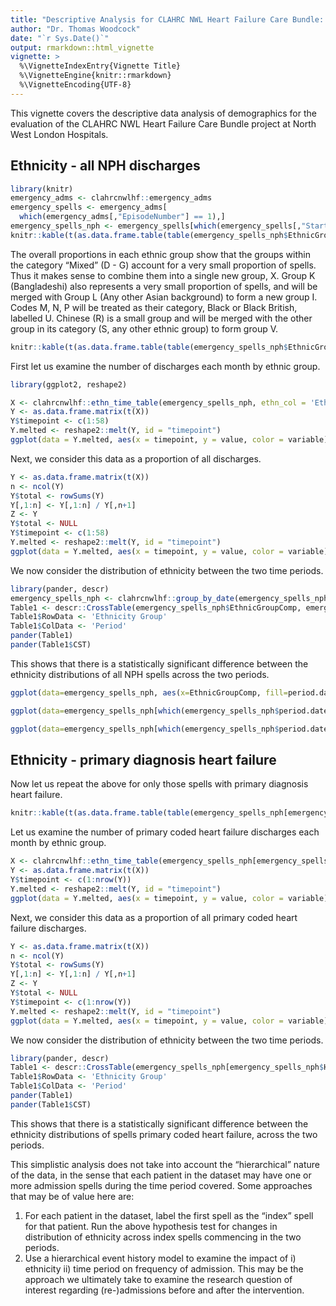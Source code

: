 ```yaml
---
title: "Descriptive Analysis for CLAHRC NWL Heart Failure Care Bundle: 2 - Demographics"
author: "Dr. Thomas Woodcock"
date: "`r Sys.Date()`"
output: rmarkdown::html_vignette
vignette: >
  %\VignetteIndexEntry{Vignette Title}
  %\VignetteEngine{knitr::rmarkdown}
  %\VignetteEncoding{UTF-8}
---
```



This vignette covers the descriptive data analysis of demographics for the
evaluation of the CLAHRC NWL Heart Failure Care Bundle project at North West London Hospitals.

## Ethnicity - all NPH discharges

```r
library(knitr)
emergency_adms <- clahrcnwlhf::emergency_adms
emergency_spells <- emergency_adms[
  which(emergency_adms[,"EpisodeNumber"] == 1),]
emergency_spells_nph <- emergency_spells[which(emergency_spells[,"StartWardSite"] == "NPH"),]
knitr::kable(t(as.data.frame.table(table(emergency_spells_nph$EthnicGroup))))
```

The overall proportions in each ethnic group show that the groups within the
category "Mixed" (D - G) account for a very small proportion of spells. Thus it
makes sense to combine them into a single new group, X. Group K (Bangladeshi)
also represents a very small proportion of spells, and will be merged with Group
L (Any other Asian background) to form a new group I. Codes M, N, P  will be
treated as their category, Black or Black British, labelled U. Chinese (R) is a
small group and will be merged with the other group in its category
(S, any other ethnic group) to form group V.


```r
knitr::kable(t(as.data.frame.table(table(emergency_spells_nph$EthnicGroupComp))))
```

First let us examine the number of discharges each month by ethnic group.

```r
library(ggplot2, reshape2)

X <- clahrcnwlhf::ethn_time_table(emergency_spells_nph, ethn_col = 'EthnicGroupComp')
Y <- as.data.frame.matrix(t(X))
Y$timepoint <- c(1:58)
Y.melted <- reshape2::melt(Y, id = "timepoint")
ggplot(data = Y.melted, aes(x = timepoint, y = value, color = variable)) + geom_point() + geom_line()

```

Next, we consider this data as a proportion of all discharges.

```r
Y <- as.data.frame.matrix(t(X))
n <- ncol(Y)
Y$total <- rowSums(Y)
Y[,1:n] <- Y[,1:n] / Y[,n+1]
Z <- Y
Y$total <- NULL
Y$timepoint <- c(1:58)
Y.melted <- reshape2::melt(Y, id = "timepoint")
ggplot(data = Y.melted, aes(x = timepoint, y = value, color = variable)) + geom_point() + geom_line()

```

We now consider the distribution of ethnicity between the two time periods.

```r
library(pander, descr)
emergency_spells_nph <- clahrcnwlhf::group_by_date(emergency_spells_nph, cutoff_dates = c(as.Date("31/12/2011", "%d/%m/%Y"),as.Date("31/03/2014", "%d/%m/%Y"),as.Date("30/11/2016", "%d/%m/%Y")), period_labels = c('Before', 'After'), new_col = 'period')
Table1 <- descr::CrossTable(emergency_spells_nph$EthnicGroupComp, emergency_spells_nph$period, expected = FALSE, prop.r = FALSE, prop.t = FALSE, prop.chisq = TRUE, chisq = TRUE)
Table1$RowData <- 'Ethnicity Group'
Table1$ColData <- 'Period'
pander(Table1)
pander(Table1$CST)
```
This shows that there is a statistically significant difference between the ethnicity distributions of all NPH spells across the two periods. 

```r
ggplot(data=emergency_spells_nph, aes(x=EthnicGroupComp, fill=period.date)) + geom_bar(position=position_dodge())
```
```r
ggplot(data=emergency_spells_nph[which(emergency_spells_nph$period.date == "A"),], aes(x=EthnicGroupComp)) + geom_bar(position=position_dodge(), aes(y = (..count..)/sum(..count..)))
```
```r
ggplot(data=emergency_spells_nph[which(emergency_spells_nph$period.date == "B"),], aes(x=EthnicGroupComp)) + geom_bar(position=position_dodge(), aes(y = (..count..)/sum(..count..)))
```

## Ethnicity - primary diagnosis heart failure

Now let us repeat the above for only those spells with primary diagnosis heart failure.

```r
knitr::kable(t(as.data.frame.table(table(emergency_spells_nph[emergency_spells_nph$Heart.Failure.Episode == TRUE,]$EthnicGroupComp))))
```

Let us examine the number of primary coded heart failure discharges each month by ethnic group.

```r

X <- clahrcnwlhf::ethn_time_table(emergency_spells_nph[emergency_spells_nph$Heart.Failure.Episode == TRUE,], ethn_col = 'EthnicGroupComp')
Y <- as.data.frame.matrix(t(X))
Y$timepoint <- c(1:nrow(Y))
Y.melted <- reshape2::melt(Y, id = "timepoint")
ggplot(data = Y.melted, aes(x = timepoint, y = value, color = variable)) + geom_point() + geom_line()


```

Next, we consider this data as a proportion of all primary coded heart failure discharges.

```r
Y <- as.data.frame.matrix(t(X))
n <- ncol(Y)
Y$total <- rowSums(Y)
Y[,1:n] <- Y[,1:n] / Y[,n+1]
Z <- Y
Y$total <- NULL
Y$timepoint <- c(1:nrow(Y))
Y.melted <- reshape2::melt(Y, id = "timepoint")
ggplot(data = Y.melted, aes(x = timepoint, y = value, color = variable)) + geom_point() + geom_line()

```

We now consider the distribution of ethnicity between the two time periods.

```r
library(pander, descr)
Table1 <- descr::CrossTable(emergency_spells_nph[emergency_spells_nph$Heart.Failure.Episode == TRUE,"EthnicGroupComp"], emergency_spells_nph[emergency_spells_nph$Heart.Failure.Episode == TRUE,"period"], expected = FALSE, prop.r = FALSE, prop.t = FALSE, prop.chisq = TRUE, chisq = TRUE)
Table1$RowData <- 'Ethnicity Group'
Table1$ColData <- 'Period'
pander(Table1)
pander(Table1$CST)
```

This shows that there is a statistically significant difference between the ethnicity distributions of spells primary coded heart failure, across the two periods.

This simplistic analysis does not take into account the "hierarchical" nature of the data, in the sense that each patient in the dataset may have one or more admission spells during the time period covered. Some approaches that may be of value here are:

 1. For each patient in the dataset, label the first spell as the "index" spell for that patient. Run the above hypothesis test for changes in distribution of ethnicity across index spells commencing in the two periods.
 2. Use a hierarchical event history model to examine the impact of i) ethnicity ii) time period on frequency of admission. This may be the approach we ultimately take to examine the research question of interest regarding (re-)admissions before and after the intervention.


